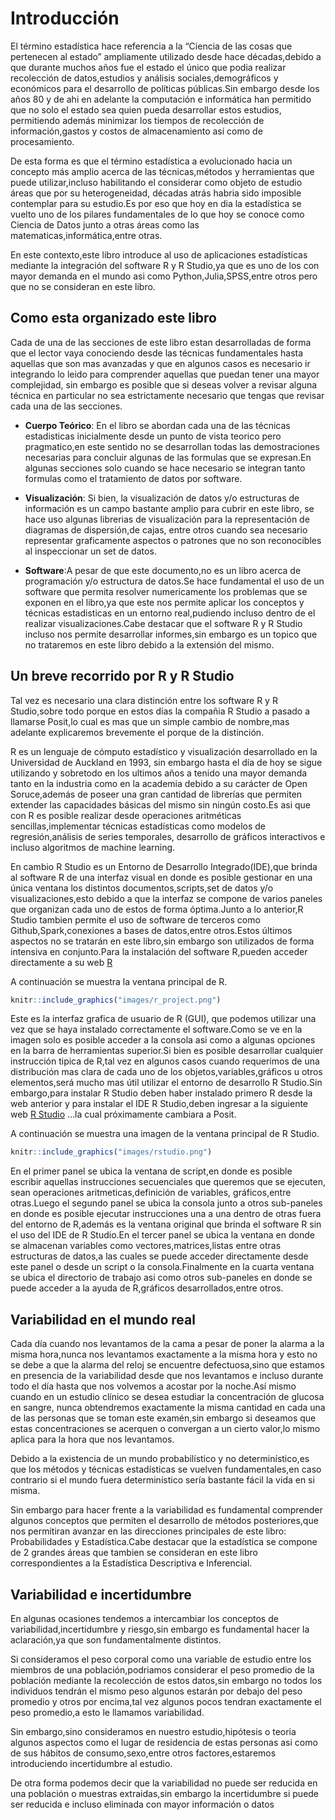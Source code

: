 # Introducción


El término estadística hace referencia a la "Ciencia de las cosas que pertenecen al estado" ampliamente 
utilizado desde hace décadas,debido a que durante muchos años fue el estado el único que
podia realizar recolección de datos,estudios y análisis sociales,demográficos y económicos para el desarrollo
de políticas públicas.Sin embargo desde los años 80 y de ahi en adelante la computación
e informática han permitido que no solo el estado sea quien pueda desarrollar estos estudios,
permitiendo además minimizar los tiempos de recolección de información,gastos y costos de almacenamiento
así como de procesamiento.

De esta forma es que el término estadística a evolucionado hacia un concepto más amplio
acerca de las técnicas,métodos y herramientas que puede utilizar,incluso habilitando el 
considerar como objeto de estudio áreas que por su heterogeneidad, décadas atrás habria sido imposible contemplar para su estudio.Es por eso que hoy en dia la estadística se vuelto uno de los pilares fundamentales de lo que hoy se conoce como Ciencia de Datos junto a otras áreas como las matematicas,informática,entre otras.

En este contexto,este libro introduce al uso de aplicaciones estadísticas mediante la integración
del software R y R Studio,ya que es uno de los con mayor demanda en el mundo asi como Python,Julia,SPSS,entre otros pero que no se consideran en este libro.



## Como esta organizado este libro

Cada de una de las secciones de este libro estan desarrolladas de forma que el lector vaya
conociendo desde las técnicas fundamentales hasta aquellas que son mas avanzadas y que en algunos casos
es necesario ir integrando lo leido para comprender aquellas que puedan tener una mayor complejidad,
sin embargo es posible que si deseas volver a revisar alguna técnica en particular no sea estrictamente
necesario que tengas que revisar cada una de las secciones.

* __Cuerpo Teórico__: En el libro se abordan cada una de las técnicas estadisticas inicialmente desde un punto de vista teorico 
pero pragmatico,en este sentido no se desarrollan todas las demostraciones necesarias para concluir algunas de las formulas
que se expresan.En algunas secciones solo cuando se hace necesario se integran tanto formulas como el tratamiento de datos por software.

* __Visualización__: Si bien, la visualización de datos y/o estructuras de información es un campo bastante amplio para cubrir en este
libro, se hace uso algunas librerias de visualización para la representación de diagramas de dispersión,de cajas, entre otros
cuando sea necesario representar graficamente aspectos o patrones que no son reconocibles al inspeccionar un set de datos. 

* __Software__:A pesar de que este documento,no es un libro acerca de programación y/o estructura de datos.Se hace fundamental
el uso de un software que permita resolver numericamente los problemas que se exponen en el libro,ya que este nos permite aplicar
los conceptos y técnicas estadisticas en un entorno real,pudiendo incluso dentro de el realizar visualizaciones.Cabe destacar que el software R y R Studio incluso nos permite desarrollar informes,sin embargo es un topico que no trataremos en este libro debido a la extensión del mismo.


## Un breve recorrido por R y R Studio

Tal vez es necesario una clara distinción entre los software R y R Studio,sobre todo porque en estos días la compañia R Studio
a pasado a llamarse Posit,lo cual es mas que un simple cambio de nombre,mas adelante explicaremos brevemente el porque de la distinción.

R es un lenguaje de cómputo estadístico y visualización desarrollado en la Universidad de Auckland en 1993, sin embargo hasta el día de hoy se sigue utilizando y sobretodo en los ultimos años a tenido una mayor demanda tanto en la industria como en la academia debido a su carácter de Open Soruce,además de poseer una gran cantidad de librerías que permiten extender las capacidades básicas del mismo sin ningún costo.Es asi que con R es posible realizar desde operaciones aritméticas sencillas,implementar técnicas estadísticas como modelos de regresión,análisis de series temporales, desarrollo de gráficos interactivos e incluso algoritmos de machine learning.

En cambio R Studio es un Entorno de Desarrollo Integrado(IDE),que brinda al software R de una interfaz visual en donde es
posible gestionar en una única ventana los distintos documentos,scripts,set de datos y/o visualizaciones,esto debido a que la interfaz se compone de varios paneles que organizan cada uno de estos de forma óptima.Junto a lo anterior,R Studio tambien permite
el uso de software de terceros como Github,Spark,conexiones a bases de datos,entre otros.Estos últimos aspectos no se tratarán en este libro,sin embargo son utilizados de forma intensiva en conjunto.Para la instalación del software R,pueden acceder directamente a su web [R](https://www.r-project.org/) 

A continuación se muestra la ventana principal de R.

```r
knitr::include_graphics("images/r_project.png")

```

Este es la interfaz grafica de usuario de R (GUI), que podemos utilizar una vez que se haya instalado correctamente el software.Como se ve en la imagen solo es posible acceder a la consola asi como a algunas opciones en la barra de herramientas superior.Si bien es posible desarrollar cualquier instrucción tipica de R,tal vez en algunos casos cuando requerimos de una distribución mas clara de cada uno de los objetos,variables,gráficos u otros elementos,será mucho mas útil utilizar el entorno de desarrollo R Studio.Sin embargo,para instalar R Studio deben haber instalado primero R desde la web anterior y para instalar el IDE R Studio,deben ingresar a la siguiente web [R Studio](https://www.rstudio.com/) ...la cual próximamente cambiara a Posit.

A continuación se muestra una imagen de la ventana principal de R Studio.

```r
knitr::include_graphics("images/rstudio.png")

```

En el primer panel se ubica la ventana de script,en donde es posible escribir aquellas instrucciones secuenciales que queremos que se ejecuten, sean operaciones aritmeticas,definición de variables, gráficos,entre otras.Luego el segundo panel se ubica la consola junto a otros sub-paneles en donde es posible ejecutar instrucciones una a una dentro de otras fuera del entorno de R,además es la ventana original que brinda el software R sin el uso del IDE de R Studio.En el tercer panel se ubica la ventana en donde se almacenan variables como vectores,matrices,listas entre otras estructuras de datos,a las cuales se puede acceder directamente desde este panel o desde un script o la consola.Finalmente en la cuarta ventana se ubica el directorio de trabajo asi como otros sub-paneles en donde se puede acceder a la ayuda de R,gráficos desarrollados,entre otros.

## Variabilidad en el mundo real

Cada día cuando nos levantamos de la cama a pesar de poner la alarma a la misma hora,nunca nos levantamos exactamente a la misma hora y esto no se debe a que la alarma del reloj se encuentre defectuosa,sino que estamos en presencia de la variabilidad desde que nos levantamos e incluso durante todo el día hasta que nos volvemos a acostar por la noche.Así mismo cuando en un estudio clínico se desea estudiar la concentración de glucosa en sangre, nunca obtendremos exactamente la misma cantidad en cada una de las personas que se toman este examén,sin embargo si deseamos que estas concentraciones se acerquen o convergan a un cierto valor,lo mismo aplica para la hora que nos levantamos.

Debido a la existencia de un mundo probabilístico y no determinístico,es que los métodos y técnicas estadísticas se vuelven fundamentales,en caso contrario si el mundo fuera determinístico sería bastante fácil la vida en si misma.

Sin embargo para hacer frente a la variabilidad es fundamental comprender algunos conceptos que permiten el desarrollo de métodos posteriores,que nos permitiran avanzar en las direcciones principales de este libro: Probabilidades y Estadística.Cabe destacar que la estadística se compone de 2 grandes áreas que tambien se consideran en este libro correspondientes a la Estadística Descriptiva e Inferencial.

## Variabilidad e incertidumbre

En algunas ocasiones tendemos a intercambiar los conceptos de variabilidad,incertidumbre y riesgo,sin embargo es fundamental hacer la aclaración,ya que son fundamentalmente distintos.

Si consideramos el peso corporal como una variable de estudio entre los miembros de una población,podriamos considerar el peso promedio de la población mediante la recolección de estos datos,sin embargo no todos los individuos tendrán el mismo peso algunos estarán por debajo del peso promedio y otros por encima,tal vez algunos pocos tendran exactamente el peso promedio,a esto le llamamos variabilidad.

Sin embargo,sino consideramos en nuestro estudio,hipótesis o teoria algunos aspectos como el lugar de residencia de estas personas asi como de sus hábitos de consumo,sexo,entre otros factores,estaremos introduciendo incertidumbre al estudio.

De otra forma podemos decir que la variabilidad no puede ser reducida en una población o muestras extraidas,sin embargo la incertidumbre si puede ser reducida e incluso eliminada con mayor información o datos

